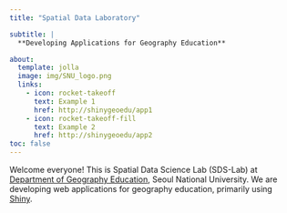 ```yaml
---
title: "Spatial Data Laboratory"

subtitle: |
  **Developing Applications for Geography Education**

about:
  template: jolla
  image: img/SNU_logo.png
  links: 
    - icon: rocket-takeoff
      text: Example 1
      href: http://shinygeoedu/app1
    - icon: rocket-takeoff-fill
      text: Example 2
      href: http://shinygeoedu/app2
toc: false
---
```


Welcome everyone! This is Spatial Data Science Lab (SDS-Lab) at [Department of Geography Education](https://geoedu.snu.ac.kr), Seoul National University.
We are developing web applications for geography education, primarily using [Shiny](https://shiny.posit.co/).